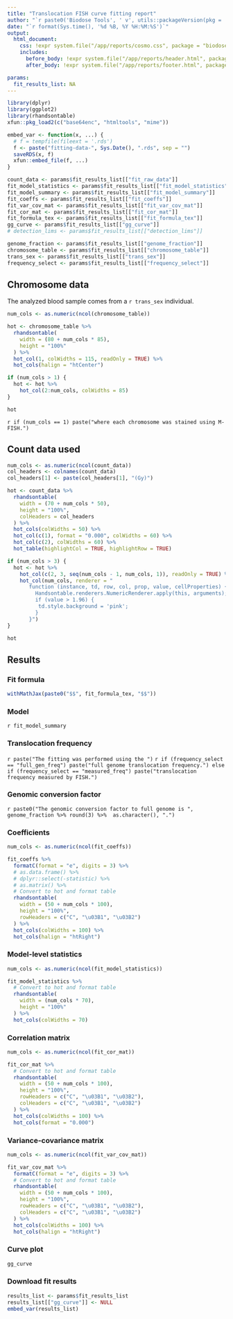 ```yaml
---
title: "Translocation FISH curve fitting report"
author: "`r paste0('Biodose Tools', ' v', utils::packageVersion(pkg = 'biodosetools'))`"
date: "`r format(Sys.time(), '%d %B, %Y %H:%M:%S')`"
output: 
  html_document:
    css: !expr system.file("/app/reports/cosmo.css", package = "biodosetools")
    includes:
      before_body: !expr system.file("/app/reports/header.html", package = "biodosetools")
      after_body: !expr system.file("/app/reports/footer.html", package = "biodosetools")

params:
  fit_results_list: NA
---
```


```r
library(dplyr)
library(ggplot2)
library(rhandsontable)
xfun::pkg_load2(c("base64enc", "htmltools", "mime"))
```

```r
embed_var <- function(x, ...) {
  # f = tempfile(fileext = '.rds')
  f <- paste("fitting-data-", Sys.Date(), ".rds", sep = "")
  saveRDS(x, f)
  xfun::embed_file(f, ...)
}
```

```r
count_data <- params$fit_results_list[["fit_raw_data"]]
fit_model_statistics <- params$fit_results_list[["fit_model_statistics"]]
fit_model_summary <- params$fit_results_list[["fit_model_summary"]]
fit_coeffs <- params$fit_results_list[["fit_coeffs"]]
fit_var_cov_mat <- params$fit_results_list[["fit_var_cov_mat"]]
fit_cor_mat <- params$fit_results_list[["fit_cor_mat"]]
fit_formula_tex <- params$fit_results_list[["fit_formula_tex"]]
gg_curve <- params$fit_results_list[["gg_curve"]]
# detection_lims <- params$fit_results_list[["detection_lims"]]

genome_fraction <- params$fit_results_list[["genome_fraction"]]
chromosome_table <- params$fit_results_list[["chromosome_table"]]
trans_sex <- params$fit_results_list[["trans_sex"]]
frequency_select <- params$fit_results_list[["frequency_select"]]
```


## Chromosome data

The analyzed blood sample comes from a `r trans_sex` individual.

```r
num_cols <- as.numeric(ncol(chromosome_table))

hot <- chromosome_table %>%
  rhandsontable(
    width = (80 + num_cols * 85),
    height = "100%"
  ) %>%
  hot_col(1, colWidths = 115, readOnly = TRUE) %>%
  hot_cols(halign = "htCenter")

if (num_cols > 1) {
  hot <- hot %>%
    hot_col(2:num_cols, colWidths = 85)
}

hot
```

`r if (num_cols == 1) paste("where each chromosome was stained using M-FISH.")`


## Count data used

```r
num_cols <- as.numeric(ncol(count_data))
col_headers <- colnames(count_data)
col_headers[1] <- paste(col_headers[1], "(Gy)")

hot <- count_data %>%
  rhandsontable(
    width = (70 + num_cols * 50),
    height = "100%",
    colHeaders = col_headers
  ) %>%
  hot_cols(colWidths = 50) %>%
  hot_col(c(1), format = "0.000", colWidths = 60) %>%
  hot_col(c(2), colWidths = 60) %>%
  hot_table(highlightCol = TRUE, highlightRow = TRUE)

if (num_cols > 3) {
  hot <- hot %>%
    hot_col(c(2, 3, seq(num_cols - 1, num_cols, 1)), readOnly = TRUE) %>%
    hot_col(num_cols, renderer = "
       function (instance, td, row, col, prop, value, cellProperties) {
         Handsontable.renderers.NumericRenderer.apply(this, arguments);
         if (value > 1.96) {
          td.style.background = 'pink';
         }
       }")
}

hot
```


## Results

### Fit formula

```r
withMathJax(paste0("$$", fit_formula_tex, "$$"))
```

### Model

`r fit_model_summary`

### Translocation frequency

`r paste("The fitting was performed using the ")`
`r if (frequency_select == "full_gen_freq") paste("full genome translocation frequency.") else if (frequency_select == "measured_freq") paste("translocation frequency measured by FISH.")`

### Genomic conversion factor

`r paste0("The genomic conversion factor to full genome is ", genome_fraction %>% round(3) %>%  as.character(), ".")`

### Coefficients

```r
num_cols <- as.numeric(ncol(fit_coeffs))

fit_coeffs %>%
  formatC(format = "e", digits = 3) %>%
  # as.data.frame() %>%
  # dplyr::select(-statistic) %>%
  # as.matrix() %>%
  # Convert to hot and format table
  rhandsontable(
    width = (50 + num_cols * 100),
    height = "100%",
    rowHeaders = c("C", "\u03B1", "\u03B2")
  ) %>%
  hot_cols(colWidths = 100) %>%
  hot_cols(halign = "htRight")
```

### Model-level statistics

```r
num_cols <- as.numeric(ncol(fit_model_statistics))

fit_model_statistics %>%
  # Convert to hot and format table
  rhandsontable(
    width = (num_cols * 70),
    height = "100%"
  ) %>%
  hot_cols(colWidths = 70)
```

### Correlation matrix

```r
num_cols <- as.numeric(ncol(fit_cor_mat))

fit_cor_mat %>%
  # Convert to hot and format table
  rhandsontable(
    width = (50 + num_cols * 100),
    height = "100%",
    rowHeaders = c("C", "\u03B1", "\u03B2"),
    colHeaders = c("C", "\u03B1", "\u03B2")
  ) %>%
  hot_cols(colWidths = 100) %>%
  hot_cols(format = "0.000")
```

### Variance-covariance matrix

```r
num_cols <- as.numeric(ncol(fit_var_cov_mat))

fit_var_cov_mat %>%
  formatC(format = "e", digits = 3) %>%
  # Convert to hot and format table
  rhandsontable(
    width = (50 + num_cols * 100),
    height = "100%",
    rowHeaders = c("C", "\u03B1", "\u03B2"),
    colHeaders = c("C", "\u03B1", "\u03B2")
  ) %>%
  hot_cols(colWidths = 100) %>%
  hot_cols(halign = "htRight")
```

<!-- ### Detection limits -->
<!-- ```{r echo=FALSE} -->
<!-- num_cols <- 5 -->
<!-- col_headers <- c("N", "X95", "D (mGy)", "X83", "D (mGy)") -->

<!-- detection_lims %>% -->
<!--   # Convert to hot and format table -->
<!--   rhandsontable(width = (100 + num_cols * 50), height = "100%", colHeaders = col_headers) %>% -->
<!--   hot_col(c(1), readOnly = TRUE) %>% -->
<!--   hot_col(c(3, 5), format = "0.00", colWidths = 75) %>% -->
<!--   hot_cols(colWidths = 50) -->
<!-- ``` -->

### Curve plot

```r
gg_curve
```

### Download fit results

```r
results_list <- params$fit_results_list
results_list[["gg_curve"]] <- NULL
embed_var(results_list)
```
